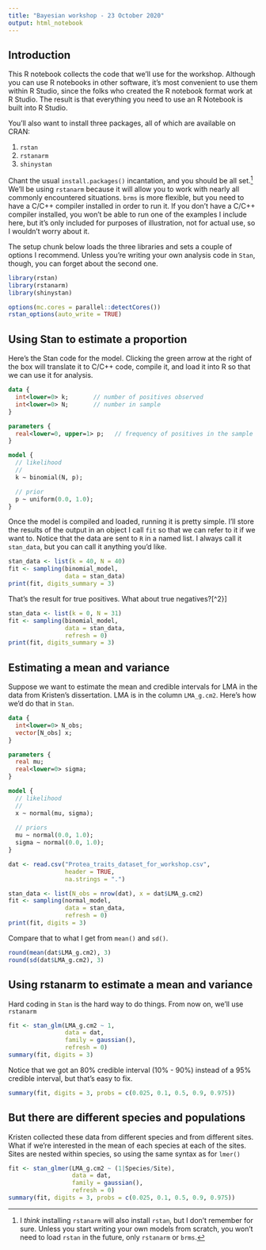 ```yaml
---
title: "Bayesian workshop - 23 October 2020"
output: html_notebook
---
```


## Introduction 

This R notebook collects the code that we'll use for the workshop. Although you can use R notebooks in other software, it's most convenient to use them within R Studio, since the folks who created the R notebook format work at R Studio. The result is that everything you need to use an R Notebook is built into R Studio.

You'll also want to install three packages, all of which are available on CRAN:

1. `rstan`
2. `rstanarm`
3. `shinystan`

Chant the usual `install.packages()` incantation, and you should be all set.[^1] We'll be using `rstanarm` because it will allow you to work with nearly all commonly encountered situations. `brms` is more flexible, but you need to have a C/C++ compiler installed in order to run it. If you don't have a C/C++ compiler installed, you won't be able to run one of the examples I include here, but it's only included for purposes of illustration, not for actual use, so I wouldn't worry about it.

The setup chunk below loads the three libraries and sets a couple of options I recommend. Unless you're writing your own analysis code in `Stan`, though, you can forget about the second one.

```r
library(rstan)
library(rstanarm)
library(shinystan)

options(mc.cores = parallel::detectCores())
rstan_options(auto_write = TRUE)
```

## Using Stan to estimate a proportion

Here's the Stan code for the model. Clicking the green arrow at the right of the box will translate it to C/C++ code, compile it, and load it into R so that we can use it for analysis.

```stan
data {
  int<lower=0> k;       // number of positives observed
  int<lower=0> N;       // number in sample
}

parameters {
  real<lower=0, upper=1> p;   // frequency of positives in the sample
}

model {
  // likelihood
  //
  k ~ binomial(N, p);

  // prior
  p ~ uniform(0.0, 1.0);
}
```

Once the model is compiled and loaded, running it is pretty simple. I'll store the results of the output in an object I call `fit` so that we can refer to it if we want to. Notice that the data are sent to `R` in a named list. I always call it `stan_data`, but you can call it anything you'd like.

```r
stan_data <- list(k = 40, N = 40)
fit <- sampling(binomial_model,
                data = stan_data)
print(fit, digits_summary = 3)
```

That's the result for true positives. What about true negatives?[^2}]

```r
stan_data <- list(k = 0, N = 31)
fit <- sampling(binomial_model,
                data = stan_data,
                refresh = 0)
print(fit, digits_summary = 3)
```

## Estimating a mean and variance

Suppose we want to estimate the mean and credible intervals for LMA in the data from Kristen's dissertation. LMA is in the column `LMA_g.cm2`. Here's how we'd do that in `Stan`.

```stan
data {
  int<lower=0> N_obs;
  vector[N_obs] x;
}

parameters {
  real mu;
  real<lower=0> sigma;
}

model {
  // likelihood
  //
  x ~ normal(mu, sigma);
  
  // priors
  mu ~ normal(0.0, 1.0);
  sigma ~ normal(0.0, 1.0);
}
```

```r
dat <- read.csv("Protea_traits_dataset_for_workshop.csv",
                header = TRUE,
                na.strings = ".")

stan_data <- list(N_obs = nrow(dat), x = dat$LMA_g.cm2)
fit <- sampling(normal_model,
                data = stan_data,
                refresh = 0)
print(fit, digits = 3)
```
Compare that to what I get from `mean()` and `sd()`.

```r
round(mean(dat$LMA_g.cm2), 3)
round(sd(dat$LMA_g.cm2), 3)
```

## Using rstanarm to estimate a mean and variance

Hard coding in `Stan` is the hard way to do things. From now on, we'll use `rstanarm`

```r
fit <- stan_glm(LMA_g.cm2 ~ 1, 
                data = dat, 
                family = gaussian(),
                refresh = 0)
summary(fit, digits = 3)
```

Notice that we got an 80% credible interval (10% - 90%) instead of a 95% credible interval, but that's easy to fix.

```r
summary(fit, digits = 3, probs = c(0.025, 0.1, 0.5, 0.9, 0.975))
```

## But there are different species and populations

Kristen collected these data from different species and from different sites. What if we're interested in the mean of each species at each of the sites. Sites are nested within species, so using the same syntax as for `lmer()`

```r
fit <- stan_glmer(LMA_g.cm2 ~ (1|Species/Site),
                  data = dat,
                  family = gaussian(),
                  refresh = 0)
summary(fit, digits = 3, probs = c(0.025, 0.1, 0.5, 0.9, 0.975))
```

[^1]: I _think_ installing `rstanarm` will also install `rstan`, but I don't remember for sure. Unless you start writing your own models from scratch, you won't need to load `rstan` in the future, only `rstanarm` or `brms`.

[^2]: The `refresh = 0` suppresses the progress output.
